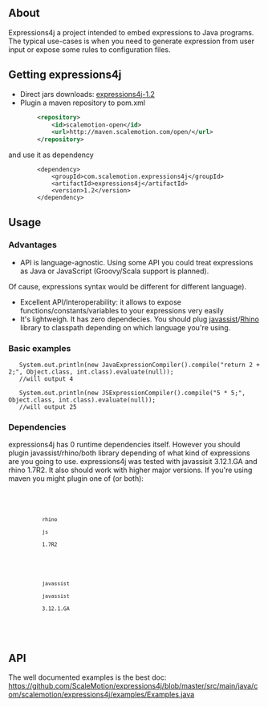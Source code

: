 == About ==

Expressions4j a project intended to embed expressions to Java programs. The typical use-cases is
when you need to generate expression from user input or expose some rules to configuration files.

==Getting expressions4j ==

* Direct jars downloads: [http://maven.scalemotion.com/open/com/scalemotion/expressions4j/expressions4j/1.2/ expressions4j-1.2]
* Plugin a maven repository to pom.xml

<source lang="xml">
        <repository>
            <id>scalemotion-open</id>
            <url>http://maven.scalemotion.com/open/</url>
        </repository>
</source>
and use it as dependency

<pre>
        <dependency>
            <groupId>com.scalemotion.expressions4j</groupId>
            <artifactId>expressions4j</artifactId>
            <version>1.2</version>
        </dependency>
</pre>

==Usage==

=== Advantages === 

* API is language-agnostic. Using some API you could treat expressions as Java or JavaScript (Groovy/Scala support is planned).
Of cause, expressions syntax would be different for different language).
* Excellent API/Interoperability: it allows to expose functions/constants/variables to your expressions very easily
* It's lightweigh. It has zero dependecies. You should plug [http://www.csg.is.titech.ac.jp/~chiba/javassist/ javassist]/[http://www.mozilla.org/rhino/ Rhino] library to classpath depending on which language you're using. 

=== Basic examples === 

<pre>
   System.out.println(new JavaExpressionCompiler().compile("return 2 + 2;", Object.class, int.class).evaluate(null));
   //will output 4

   System.out.println(new JSExpressionCompiler().compile("5 * 5;", Object.class, int.class).evaluate(null));
   //will output 25
</pre>

=== Dependencies ===

expressions4j has 0 runtime dependencies itself. However you should plugin javassist/rhino/both library depending of what kind of expressions are you going to use. expressions4j was tested with javassisit 3.12.1.GA and rhino 1.7R2. It also should work with higher major versions. If you're using maven you might plugin one of (or both):

<code>
        <dependency>
            <groupId>rhino</groupId>
            <artifactId>js</artifactId>
            <version>1.7R2</version>
        </dependency>
        <dependency>
            <groupId>javassist</groupId>
            <artifactId>javassist</artifactId>
            <version>3.12.1.GA</version>
        </dependency>
</code>

== API ==

The well documented examples is the best doc: https://github.com/ScaleMotion/expressions4j/blob/master/src/main/java/com/scalemotion/expressions4j/examples/Examples.java

